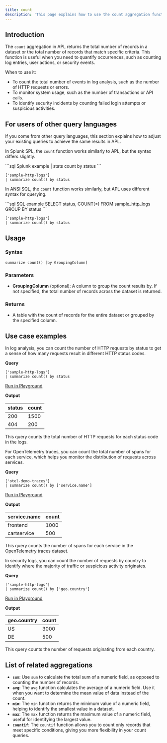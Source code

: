 ```yaml
---
title: count
description: 'This page explains how to use the count aggregation function in APL.'
---
```


## Introduction

The `count` aggregation in APL returns the total number of records in a dataset or the total number of records that match specific criteria. This function is useful when you need to quantify occurrences, such as counting log entries, user actions, or security events.

When to use it:

- To count the total number of events in log analysis, such as the number of HTTP requests or errors.
- To monitor system usage, such as the number of transactions or API calls.
- To identify security incidents by counting failed login attempts or suspicious activities.

## For users of other query languages

If you come from other query languages, this section explains how to adjust your existing queries to achieve the same results in APL.

<AccordionGroup>
<Accordion title="Splunk SPL users">

In Splunk SPL, the `count` function works similarly to APL, but the syntax differs slightly.

<CodeGroup>
```sql Splunk example
| stats count by status
```

```kusto APL equivalent
['sample-http-logs']
| summarize count() by status
```
</CodeGroup>

</Accordion>
<Accordion title="ANSI SQL users">

In ANSI SQL, the `count` function works similarly, but APL uses different syntax for querying.

<CodeGroup>
```sql SQL example
SELECT status, COUNT(*)
FROM sample_http_logs
GROUP BY status
```

```kusto APL equivalent
['sample-http-logs']
| summarize count() by status
```
</CodeGroup>

</Accordion>
</AccordionGroup>

## Usage

### Syntax

```kusto
summarize count() [by GroupingColumn]
```

### Parameters

- **GroupingColumn** (optional): A column to group the count results by. If not specified, the total number of records across the dataset is returned.

### Returns

- A table with the count of records for the entire dataset or grouped by the specified column.

## Use case examples

<Tabs>
<Tab title="Log analysis">

In log analysis, you can count the number of HTTP requests by status to get a sense of how many requests result in different HTTP status codes.

**Query**

```kusto
['sample-http-logs']
| summarize count() by status
```

[Run in Playground](https://play.axiom.co/axiom-play-qf1k/explorer?initForm=%7B%22apl%22%3A%22%5B'sample-http-logs'%5D%5Cn%7C%20summarize%20count()%20by%20status%22%7D)

**Output**

| status | count |
|--------|-------|
| 200    | 1500  |
| 404    | 200   |

This query counts the total number of HTTP requests for each status code in the logs.

</Tab>
<Tab title="OpenTelemetry traces">

For OpenTelemetry traces, you can count the total number of spans for each service, which helps you monitor the distribution of requests across services.

**Query**

```kusto
['otel-demo-traces']
| summarize count() by ['service.name']
```

[Run in Playground](https://play.axiom.co/axiom-play-qf1k/explorer?initForm=%7B%22apl%22%3A%22%5B'otel-demo-traces'%5D%5Cn%7C%20summarize%20count()%20by%20%5B'service.name'%5D%22%7D)

**Output**

| service.name          | count |
|-----------------------|-------|
| frontend              | 1000  |
| cartservice           | 500   |

This query counts the number of spans for each service in the OpenTelemetry traces dataset.

</Tab>
<Tab title="Security logs">

In security logs, you can count the number of requests by country to identify where the majority of traffic or suspicious activity originates.

**Query**

```kusto
['sample-http-logs']
| summarize count() by ['geo.country']
```

[Run in Playground](https://play.axiom.co/axiom-play-qf1k/explorer?initForm=%7B%22apl%22%3A%22%5B'sample-http-logs'%5D%5Cn%7C%20summarize%20count()%20by%20%5B'geo.country'%5D%22%7D)

**Output**

| geo.country | count |
|-------------|-------|
| US          | 3000  |
| DE          | 500   |

This query counts the number of requests originating from each country.

</Tab>
</Tabs>

## List of related aggregations

- **`sum`**: Use `sum` to calculate the total sum of a numeric field, as opposed to counting the number of records.
- **`avg`**: The `avg` function calculates the average of a numeric field. Use it when you want to determine the mean value of data instead of the count.
- **`min`**: The `min` function returns the minimum value of a numeric field, helping to identify the smallest value in a dataset.
- **`max`**: The `max` function returns the maximum value of a numeric field, useful for identifying the largest value.
- **`countif`**: The `countif` function allows you to count only records that meet specific conditions, giving you more flexibility in your count queries.